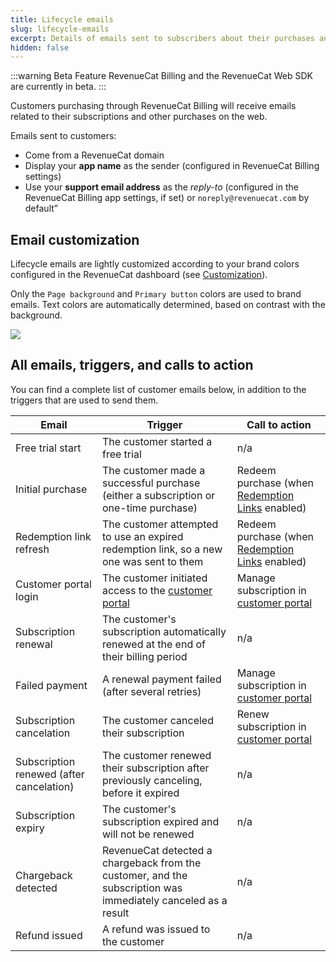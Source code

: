```yaml
---
title: Lifecycle emails
slug: lifecycle-emails
excerpt: Details of emails sent to subscribers about their purchases and subscriptions
hidden: false
---
```

:::warning Beta Feature
RevenueCat Billing and the RevenueCat Web SDK are currently in beta.
:::

Customers purchasing through RevenueCat Billing will receive emails related to their subscriptions and other purchases on the web.

Emails sent to customers:
- Come from a RevenueCat domain
- Display your **app name** as the sender (configured in RevenueCat Billing settings)
- Use your **support email address** as the *reply-to* (configured in the RevenueCat Billing app settings, if set) or `noreply@revenuecat.com` by default”

## Email customization
Lifecycle emails are lightly customized according to your brand colors configured in the RevenueCat dashboard (see [Customization](/web/revenuecat-billing/customization)).

Only the `Page background` and `Primary button` colors are used to brand emails. Text colors are automatically determined, based on contrast with the background.

![](/images/rc-billing/customization_in_emails.png)

## All emails, triggers, and calls to action

You can find a complete list of customer emails below, in addition to the triggers that are used to send them.

|Email	| Trigger 	| Call to action |
|---	|---	|---   |
|Free trial start  	        |The customer started a free trial  	| n/a |
|Initial purchase 	        |The customer made a successful purchase (either a subscription or one-time purchase)   	| Redeem purchase (when [Redemption Links](/web/revenuecat-billing/redemption-links) enabled) |
|Redemption link refresh    |The customer attempted to use an expired redemption link, so a new one was sent to them   	| Redeem purchase (when [Redemption Links](/web/revenuecat-billing/redemption-links) enabled) |
|Customer portal login      |The customer initiated access to the [customer portal](/web/revenuecat-billing/customer-portal)   	| Manage subscription in [customer portal](/web/revenuecat-billing/customer-portal) |
|Subscription renewal  	    |The customer's subscription automatically renewed at the end of their billing period   	| n/a |
|Failed payment  	        |A renewal payment failed (after several retries)   	| Manage subscription in [customer portal](/web/revenuecat-billing/customer-portal) |
|Subscription cancelation   |The customer canceled their subscription 	| Renew subscription in [customer portal](/web/revenuecat-billing/customer-portal) |
|Subscription renewed (after cancelation)       |The customer renewed their subscription after previously canceling, before it expired| n/a |
|Subscription expiry  	    |The customer's subscription expired and will not be renewed   	| n/a |
|Chargeback detected  	    |RevenueCat detected a chargeback from the customer, and the subscription was immediately canceled as a result   	| n/a |
|Refund issued              |A refund was issued to the customer   	| n/a |

